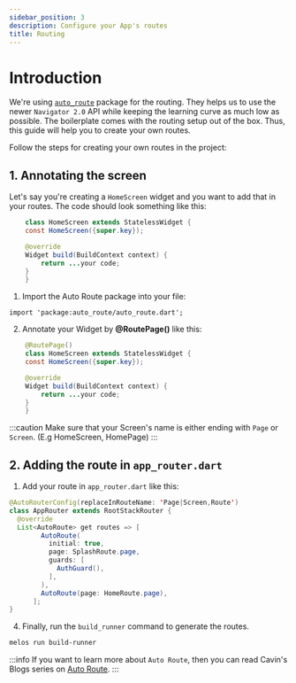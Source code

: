 ```yaml
---
sidebar_position: 3
description: Configure your App's routes
title: Routing
---
```


# Introduction

We're using [`auto_route`](https://pub.dev/packages/auto_route) package for the routing. They helps us to use the newer `Navigator 2.0` API while keeping the learning curve as much low as possible. The boilerplate comes with the routing setup out of the box. Thus, this guide will help you to create your own routes.

Follow the steps for creating your own routes in the project:

## 1. Annotating the screen 

Let's say you're creating a `HomeScreen` widget and you want to add that in your routes. The code should look something like this:

```java jsx title="home-screen.dart"
    class HomeScreen extends StatelessWidget {
    const HomeScreen({super.key});

    @override
    Widget build(BuildContext context) {
        return ...your code;
    }
    }
```

1. Import the Auto Route package into your file:

`import 'package:auto_route/auto_route.dart';`

2. Annotate your Widget by **@RoutePage()** like this:

```java jsx title="home-screen.dart" {1}
    @RoutePage()
    class HomeScreen extends StatelessWidget {
    const HomeScreen({super.key});

    @override
    Widget build(BuildContext context) {
        return ...your code;
    }
    }
```

:::caution
Make sure that your Screen's name is either ending with `Page` or `Screen`. (E.g HomeScreen, HomePage)
:::


## 2. Adding the route in `app_router.dart`

1. Add your route in `app_router.dart` like this:

```java jsx title="app_router.dart" {12}
@AutoRouterConfig(replaceInRouteName: 'Page|Screen,Route')
class AppRouter extends RootStackRouter {
  @override
  List<AutoRoute> get routes => [
        AutoRoute(
          initial: true,
          page: SplashRoute.page,
          guards: [
            AuthGuard(),
          ],
        ),
        AutoRoute(page: HomeRoute.page),
      ];
}
```

4. Finally, run the `build_runner` command to generate the routes.

```zsh
melos run build-runner
```

:::info
If you want to learn more about `Auto Route`, then you can read Cavin's Blogs series on [Auto Route](https://medium.com/@CavinMac/list/auto-route-in-flutter-105bbe608e12).
:::
